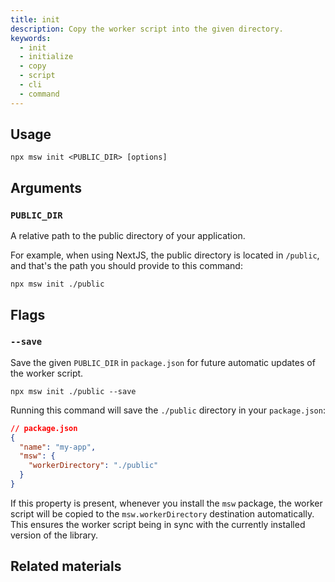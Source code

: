 ```yaml
---
title: init
description: Copy the worker script into the given directory.
keywords:
  - init
  - initialize
  - copy
  - script
  - cli
  - command
---
```


## Usage

```
npx msw init <PUBLIC_DIR> [options]
```

## Arguments

### `PUBLIC_DIR`

A relative path to the public directory of your application.

For example, when using NextJS, the public directory is located in `/public`, and that's the path you should provide to this command:

```
npx msw init ./public
```

## Flags

### `--save`

Save the given `PUBLIC_DIR` in `package.json` for future automatic updates of the worker script.

```
npx msw init ./public --save
```

Running this command will save the `./public` directory in your `package.json`:

```json {4-6}
// package.json
{
  "name": "my-app",
  "msw": {
    "workerDirectory": "./public"
  }
}
```

If this property is present, whenever you install the `msw` package, the worker script will be copied to the `msw.workerDirectory` destination automatically. This ensures the worker script being in sync with the currently installed version of the library.

## Related materials


<PageCard
  icon={CommandLineIcon}
  url="/docs/best-practices/managing-the-worker"
  title="Managing the worker"
  description="Learn how to manage the worker script updates."
/>

